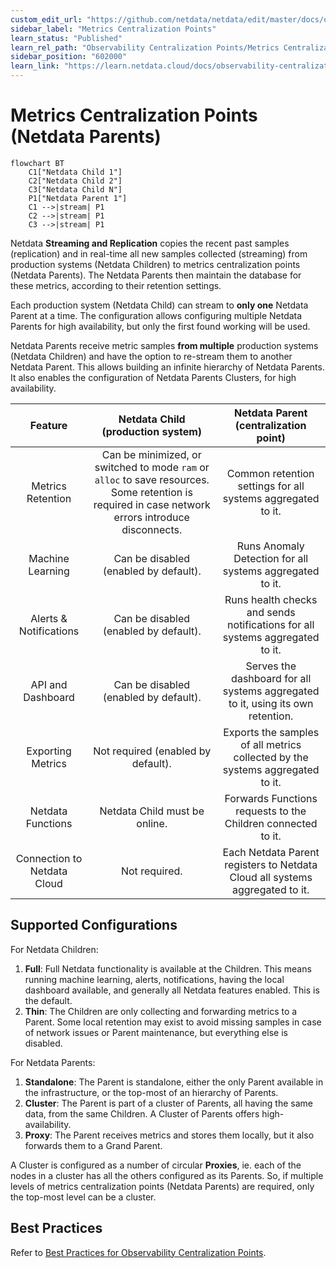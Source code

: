 ```yaml
---
custom_edit_url: "https://github.com/netdata/netdata/edit/master/docs/observability-centralization-points/metrics-centralization-points/README.md"
sidebar_label: "Metrics Centralization Points"
learn_status: "Published"
learn_rel_path: "Observability Centralization Points/Metrics Centralization Points"
sidebar_position: "602000"
learn_link: "https://learn.netdata.cloud/docs/observability-centralization-points/metrics-centralization-points/metrics-centralization-points"
---
```



# Metrics Centralization Points (Netdata Parents)

```mermaid
flowchart BT
    C1["Netdata Child 1"]
    C2["Netdata Child 2"]
    C3["Netdata Child N"]
    P1["Netdata Parent 1"]
    C1 -->|stream| P1
    C2 -->|stream| P1
    C3 -->|stream| P1
```

Netdata **Streaming and Replication** copies the recent past samples (replication) and in real-time all new samples collected (streaming) from production systems (Netdata Children) to metrics centralization points (Netdata Parents). The Netdata Parents then maintain the database for these metrics, according to their retention settings.

Each production system (Netdata Child) can stream to **only one** Netdata Parent at a time. The configuration allows configuring multiple Netdata Parents for high availability, but only the first found working will be used.

Netdata Parents receive metric samples **from multiple** production systems (Netdata Children) and have the option to re-stream them to another Netdata Parent. This allows building an infinite hierarchy of Netdata Parents. It also enables the configuration of Netdata Parents Clusters, for high availability.

|           Feature           |                                                         Netdata Child (production system)                                                          |                      Netdata Parent (centralization point)                      |
|:---------------------------:|:--------------------------------------------------------------------------------------------------------------------------------------------------:|:-------------------------------------------------------------------------------:|
|      Metrics Retention      | Can be minimized, or switched to mode `ram` or `alloc` to save resources. Some retention is required in case network errors introduce disconnects. |           Common retention settings for all systems aggregated to it.           |
|      Machine Learning       |                                                       Can be disabled (enabled by default).                                                        |            Runs Anomaly Detection for all systems aggregated to it.             |
|   Alerts & Notifications    |                                                       Can be disabled (enabled by default).                                                        |  Runs health checks and sends notifications for all systems aggregated to it.   |
|      API and Dashboard      |                                                       Can be disabled (enabled by default).                                                        | Serves the dashboard for all systems aggregated to it, using its own retention. |
|      Exporting Metrics      |                                                         Not required (enabled by default).                                                         |  Exports the samples of all metrics collected by the systems aggregated to it.  |
|      Netdata Functions      |                                                            Netdata Child must be online.                                                           |          Forwards Functions requests to the Children connected to it.           |
| Connection to Netdata Cloud |                                                                   Not required.                                                                    |  Each Netdata Parent registers to Netdata Cloud all systems aggregated to it.   |

## Supported Configurations

For Netdata Children:

1. **Full**: Full Netdata functionality is available at the Children. This means running machine learning, alerts, notifications, having the local dashboard available, and generally all Netdata features enabled. This is the default.
2. **Thin**: The Children are only collecting and forwarding metrics to a Parent. Some local retention may exist to avoid missing samples in case of network issues or Parent maintenance, but everything else is disabled.

For Netdata Parents:

1. **Standalone**: The Parent is standalone, either the only Parent available in the infrastructure, or the top-most of an hierarchy of Parents.
2. **Cluster**: The Parent is part of a cluster of Parents, all having the same data, from the same Children. A Cluster of Parents offers high-availability.
3. **Proxy**: The Parent receives metrics and stores them locally, but it also forwards them to a Grand Parent.

A Cluster is configured as a number of circular **Proxies**, ie. each of the nodes in a cluster has all the others configured as its Parents. So, if multiple levels of metrics centralization points (Netdata Parents) are required, only the top-most level can be a cluster.

## Best Practices

Refer to [Best Practices for Observability Centralization Points](/docs/observability-centralization-points/best-practices-for-observability-centralization-points).
